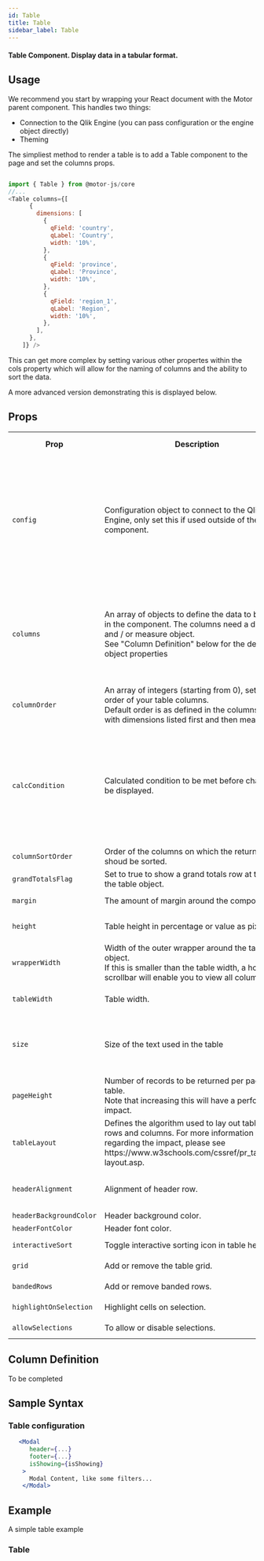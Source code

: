 ```yaml
---
id: Table
title: Table
sidebar_label: Table
---
```


#### Table Component. Display data in a tabular format.

## Usage

We recommend you start by wrapping your React document with the Motor parent component.
This handles two things:

- Connection to the Qlik Engine (you can pass configuration or the engine object directly)
- Theming

The simpliest method to render a table is to add a Table component to the page and set the columns props.

```javascript

import { Table } from @motor-js/core
//...
<Table columns={[
      {
        dimensions: [
          {
            qField: 'country',
            qLabel: 'Country',
            width: '10%',
          },
          {
            qField: 'province',
            qLabel: 'Province',
            width: '10%',
          },
          {
            qField: 'region_1',
            qLabel: 'Region',
            width: '10%',
          },
        ],
      },
    ]} />

```

This can get more complex by setting various other propertes within the cols property which will allow for the naming of columns and the ability to sort the data.

A more advanced version demonstrating this is displayed below.

## Props

<table>
  <tr>
    <th>Prop</th>
    <th>Description</th>
    <th>Options / Example</th>
  </tr>
  <tr>
    <td>
      <code>config</code>
    </td>
    <td>
      Configuration object to connect to the Qlik Engine, only set this if used
      outside of the Motor component.
    </td>
    <td>
      <code>object</code> <br />
      &#123; <br />
      host: "xxxxxxxxx", <br />
      secure: false, <br />
      port: xxxxx, <br />
      prefix: "", <br />
      appId: "xxxxxxxx-xxxx-xxxx-xxxx-xxxxxxxxxxx", &#125;
    </td>
  </tr> <tr>
    <td>
      <code>columns</code>
    </td>
    <td>
      An array of objects to define the data to be used in the component. The
      columns need a dimension and / or measure object. <br />
      See "Column Definition" below for the detailed object properties
    </td>
    <td>
      <code>array</code> <br />
      &#123;[ &#123; dimensions &#58; <br /> [ &#123; qField&#58; 'country', <br />{" "}
      qLabel&#58; 'Country', <br />
      width&#58; '10%', &#125;, ], &#125;, <br />
      ]&#125;
    </td>
  </tr> <tr>
    <td>
      <code>columnOrder</code>
    </td>
    <td>
      An array of integers (starting from 0), set the order of your table
      columns. <br />
      Default order is as defined in the columns prop, with dimensions listed first
      and then measures.
    </td>
    <td>
      <code>array</code> <br />
    </td>
  </tr> <tr>
    <td>
      <code>calcCondition</code>
    </td>
    <td>Calculated condition to be met before chart can be displayed.</td>
    <td>
      <code>shape</code> <br />
      &#123; <br />
      qCond: "=Avg([Case Duration Time])> 5", <br />
      qMsg: "Calculation condition has not been met", <br />
      &#125;
    </td>
  </tr> <tr>
    <td>
      <code>columnSortOrder</code>
    </td>
    <td>Order of the columns on which the returned dat shoud be sorted.</td>
    <td>
      <code>array</code>
      <br />
      [1,0]
    </td>
  </tr> <tr>
    <td>
      <code>grandTotalsFlag</code>
    </td>
    <td>
      Set to true to show a grand totals row at the top of the table object.
    </td>
    <td>
      <code>bool</code>
      <br />
    </td>
  </tr> <tr>
    <td>
      <code>margin</code>
    </td>
    <td>The amount of margin around the component</td>
    <td>
      <code>string</code>
      <br />
      <b>'5px'</b>
    </td>
  </tr> <tr>
    <td>
      <code>height</code>
    </td>
    <td>Table height in percentage or value as pixels.</td>
    <td>
      <code>string</code>
      <br />
      <b>'100%'</b>
      <br />
      '200px'
    </td>
  </tr> <tr>
    <td>
      <code>wrapperWidth</code>
    </td>
    <td>
      Width of the outer wrapper around the table object. <br />
      If this is smaller than the table width, a horizontal scrollbar will enable
      you to view all columns.
    </td>
    <td>
      <code>string</code>
      <br />
      <b>'100%'</b>
      <br />
      '200px'
    </td>
  </tr> <tr>
    <td>
      <code>tableWidth</code>
    </td>
    <td>Table width.</td>
    <td>
      <code>string</code>
      <br />
      <b>'100%'</b>
      <br />
      '200px'
    </td>
  </tr> <tr>
    <td>
      <code>size</code>
    </td>
    <td>Size of the text used in the table</td>
    <td>
      <code>oneOf</code>
      <br />
      'tiny'
      <br />
      'small'
      <br />
      <b>'medium'</b>
      <br />
      'large'
      <br />
      'xlarge'
    </td>
  </tr>
  <tr>
    <td>
      <code>pageHeight</code>
    </td>
    <td>
      Number of records to be returned per page of the table.
      <br />
      Note that increasing this will have a performance impact.
    </td>
    <td>
      <code>number</code>
      <br />
      <b>30</b>
    </td>
  </tr>
  <tr>
    <td>
      <code>tableLayout</code>
    </td>
    <td>
      Defines the algorithm used to lay out table cells, rows and columns. For
      more information regarding the impact, please see
      https://www.w3schools.com/cssref/pr_tab_table-layout.asp.
    </td>
    <td>
      <code>oneOf</code>
      <br />
      'fixed'
      <br /> <b>'auto'</b>
      <br />
    </td>
  </tr> <tr>
    <td>
      <code>headerAlignment</code>
    </td>
    <td>Alignment of header row.</td>
    <td>
      <code>oneOf</code>
      <br />
      <b>'left'</b> <br /> 'middle' <br /> 'right'
      <br />
    </td>
  </tr> <tr>
    <td>
      <code>headerBackgroundColor</code>
    </td>
    <td>Header background color.</td>
    <td>
      <code>string</code>
      <br />
    </td>
  </tr> <tr>
    <td>
      <code>headerFontColor</code>
    </td>
    <td>Header font color.</td>
    <td>
      <code>string</code>
      <br />
    </td>
  </tr>
  <tr>
    <td>
      <code>interactiveSort</code>
    </td>
    <td>Toggle interactive sorting icon in table header.</td>
    <td>
      <code>bool</code>
      <br />
      <b>false</b>
    </td>
  </tr>
  <tr>
    <td>
      <code>grid</code>
    </td>
    <td>Add or remove the table grid.</td>
    <td>
      <code>bool</code>
      <br />
      <b>false</b>
    </td>
  </tr>
  <tr>
    <td>
      <code>bandedRows</code>
    </td>
    <td>Add or remove banded rows.</td>
    <td>
      <code>bool</code>
      <br />
      <b>false</b>
    </td>
  </tr>
  <tr>
    <td>
      <code>highlightOnSelection</code>
    </td>
    <td>Highlight cells on selection.</td>
    <td>
      <code>bool</code>
      <br />
      <b>false</b>
    </td>
  </tr>
  <tr>
    <td>
      <code>allowSelections</code>
    </td>
    <td>To allow or disable selections.</td>
    <td>
      <code>bool</code>
      <br />
      <b>true</b>
    </td>
  </tr>
</table>

## Column Definition

To be completed

## Sample Syntax

### Table configuration

```jsx {11}
   <Modal
      header={...}
      footer={...}
      isShowing={isShowing}
    >
      Modal Content, like some filters...
    </Modal>
```

## Example

A simple table example

### Table
